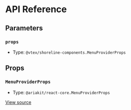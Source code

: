 # API Reference

## Parameters

### `props`

- Type: `@vtex/shoreline-components.MenuProviderProps`

## Props

### `MenuProviderProps`

- Type: `@ariakit/react-core.MenuProviderProps`

[View source](https://github.com/vtex/shoreline/blob/cb52b41e3/packages/components/src/menu/menu-provider.tsx#L5)
